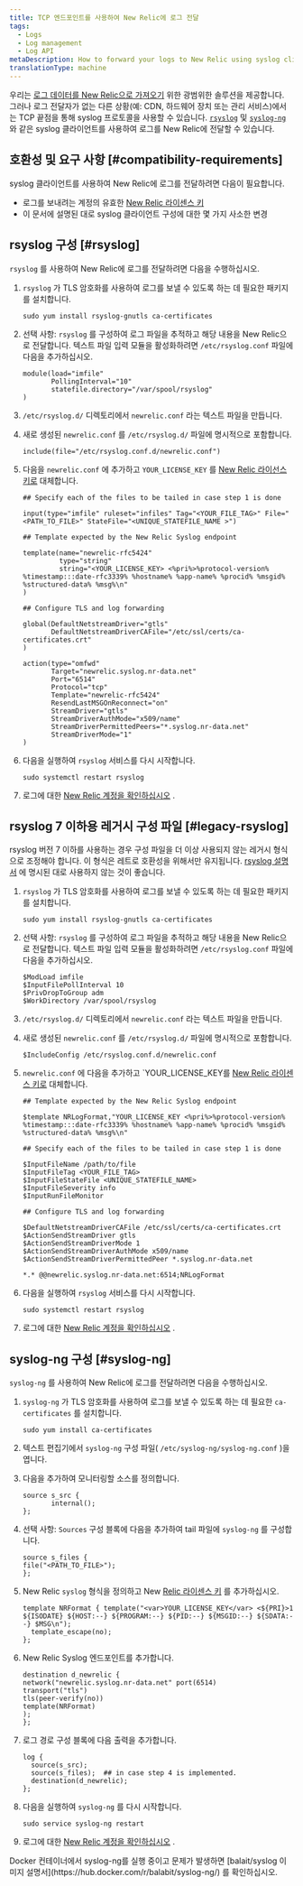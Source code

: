 ```yaml
---
title: TCP 엔드포인트를 사용하여 New Relic에 로그 전달
tags:
  - Logs
  - Log management
  - Log API
metaDescription: How to forward your logs to New Relic using syslog clients such as rsyslog and syslog-ng for Debian or RHEL operating systems.
translationType: machine
---
```


우리는 [로그 데이터를 New Relic으로 가져오기](/docs/logs/forward-logs/) 위한 광범위한 솔루션을 제공합니다. 그러나 로그 전달자가 없는 다른 상황(예: CDN, 하드웨어 장치 또는 관리 서비스)에서는 TCP 끝점을 통해 syslog 프로토콜을 사용할 수 있습니다. [`rsyslog`](https://www.rsyslog.com/) 및 [`syslog-ng`](https://www.syslog-ng.com/) 와 같은 syslog 클라이언트를 사용하여 로그를 New Relic에 전달할 수 있습니다.

## 호환성 및 요구 사항 [#compatibility-requirements]

syslog 클라이언트를 사용하여 New Relic에 로그를 전달하려면 다음이 필요합니다.

* 로그를 보내려는 계정의 유효한 [New Relic 라이센스 키](/docs/apis/intro-apis/new-relic-api-keys/#ingest-license-key)
* 이 문서에 설명된 대로 syslog 클라이언트 구성에 대한 몇 가지 사소한 변경

## rsyslog 구성 [#rsyslog]

`rsyslog` 를 사용하여 New Relic에 로그를 전달하려면 다음을 수행하십시오.

1. `rsyslog` 가 TLS 암호화를 사용하여 로그를 보낼 수 있도록 하는 데 필요한 패키지를 설치합니다.

   ```
   sudo yum install rsyslog-gnutls ca-certificates
   ```

2. 선택 사항: `rsyslog` 를 구성하여 로그 파일을 추적하고 해당 내용을 New Relic으로 전달합니다. 텍스트 파일 입력 모듈을 활성화하려면 `/etc/rsyslog.conf` 파일에 다음을 추가하십시오.

   ```
   module(load="imfile"
          PollingInterval="10"
          statefile.directory="/var/spool/rsyslog"
   )
   ```

3. `/etc/rsyslog.d/` 디렉토리에서 `newrelic.conf` 라는 텍스트 파일을 만듭니다.

4. 새로 생성된 `newrelic.conf` 를 `/etc/rsyslog.d/` 파일에 명시적으로 포함합니다.

   ```
   include(file="/etc/rsyslog.conf.d/newrelic.conf")
   ```

5. 다음을 `newrelic.conf` 에 추가하고 `YOUR_LICENSE_KEY` 를 [New Relic 라이선스 키로](/docs/apis/intro-apis/new-relic-api-keys/#ingest-license-key) 대체합니다.

   ```
   ## Specify each of the files to be tailed in case step 1 is done

   input(type="imfile" ruleset="infiles" Tag="<YOUR_FILE_TAG>" File="<PATH_TO_FILE>" StateFile="<UNIQUE_STATEFILE_NAME >")

   ## Template expected by the New Relic Syslog endpoint

   template(name="newrelic-rfc5424"
            type="string"
            string="<YOUR_LICENSE_KEY> <%pri%>%protocol-version% %timestamp:::date-rfc3339% %hostname% %app-name% %procid% %msgid% %structured-data% %msg%\n"
   )

   ## Configure TLS and log forwarding

   global(DefaultNetstreamDriver="gtls"
          DefaultNetstreamDriverCAFile="/etc/ssl/certs/ca-certificates.crt"
   )

   action(type="omfwd"
          Target="newrelic.syslog.nr-data.net"
          Port="6514"
          Protocol="tcp"
          Template="newrelic-rfc5424"
          ResendLastMSGOnReconnect="on"
          StreamDriver="gtls"
          StreamDriverAuthMode="x509/name"
          StreamDriverPermittedPeers="*.syslog.nr-data.net"
          StreamDriverMode="1"
   )
   ```

6. 다음을 실행하여 `rsyslog` 서비스를 다시 시작합니다.

   ```
   sudo systemctl restart rsyslog
   ```

7. 로그에 대한 [New Relic 계정을 확인하십시오](/docs/logs/log-management/ui-data/explore-your-data-log-analytics) .

## rsyslog 7 이하용 레거시 구성 파일 [#legacy-rsyslog]

rsyslog 버전 7 이하를 사용하는 경우 구성 파일을 더 이상 사용되지 않는 레거시 형식으로 조정해야 합니다. 이 형식은 레트로 호환성을 위해서만 유지됩니다. [rsyslog 설명서](https://www.rsyslog.com/doc/master/configuration/conf_formats.html) 에 명시된 대로 사용하지 않는 것이 좋습니다.

1. `rsyslog` 가 TLS 암호화를 사용하여 로그를 보낼 수 있도록 하는 데 필요한 패키지를 설치합니다.

   ```
   sudo yum install rsyslog-gnutls ca-certificates
   ```

2. 선택 사항: `rsyslog` 를 구성하여 로그 파일을 추적하고 해당 내용을 New Relic으로 전달합니다. 텍스트 파일 입력 모듈을 활성화하려면 `/etc/rsyslog.conf` 파일에 다음을 추가하십시오.

   ```
   $ModLoad imfile 
   $InputFilePollInterval 10 
   $PrivDropToGroup adm 
   $WorkDirectory /var/spool/rsyslog
   ```

3. `/etc/rsyslog.d/` 디렉토리에서 `newrelic.conf` 라는 텍스트 파일을 만듭니다.

4. 새로 생성된 `newrelic.conf` 를 `/etc/rsyslog.d/` 파일에 명시적으로 포함합니다.

   ```
   $IncludeConfig /etc/rsyslog.conf.d/newrelic.conf
   ```

5. `newrelic.conf` 에 다음을 추가하고 \`YOUR_LICENSE_KEY를 [New Relic 라이센스 키로](/docs/apis/intro-apis/new-relic-api-keys/#ingest-license-key) 대체합니다.

   ```
   ## Template expected by the New Relic Syslog endpoint 

   $template NRLogFormat,"YOUR_LICENSE_KEY <%pri%>%protocol-version% %timestamp:::date-rfc3339% %hostname% %app-name% %procid% %msgid% %structured-data% %msg%\n" 

   ## Specify each of the files to be tailed in case step 1 is done 

   $InputFileName /path/to/file 
   $InputFileTag <YOUR_FILE_TAG> 
   $InputFileStateFile <UNIQUE_STATEFILE_NAME> 
   $InputFileSeverity info 
   $InputRunFileMonitor 

   ## Configure TLS and log forwarding 

   $DefaultNetstreamDriverCAFile /etc/ssl/certs/ca-certificates.crt 
   $ActionSendStreamDriver gtls  
   $ActionSendStreamDriverMode 1
   $ActionSendStreamDriverAuthMode x509/name 
   $ActionSendStreamDriverPermittedPeer *.syslog.nr-data.net
    
   *.* @@newrelic.syslog.nr-data.net:6514;NRLogFormat
   ```

6. 다음을 실행하여 `rsyslog` 서비스를 다시 시작합니다.

   ```
   sudo systemctl restart rsyslog
   ```

7. 로그에 대한 [New Relic 계정을 확인하십시오](/docs/logs/ui-data/use-logs-ui) .

## syslog-ng 구성 [#syslog-ng]

`syslog-ng` 를 사용하여 New Relic에 로그를 전달하려면 다음을 수행하십시오.

1. `syslog-ng` 가 TLS 암호화를 사용하여 로그를 보낼 수 있도록 하는 데 필요한 `ca-certificates` 를 설치합니다.

   ```
   sudo yum install ca-certificates
   ```

2. 텍스트 편집기에서 `syslog-ng` 구성 파일( `/etc/syslog-ng/syslog-ng.conf` )을 엽니다.

3. 다음을 추가하여 모니터링할 소스를 정의합니다.

   ```
   source s_src {
          internal();
   };
   ```

4. 선택 사항: `Sources` 구성 블록에 다음을 추가하여 tail 파일에 `syslog-ng` 를 구성합니다.

   ```
   source s_files {
   file("<PATH_TO_FILE>");
   };
   ```

5. New Relic `syslog` 형식을 정의하고 New [Relic 라이센스 키](/docs/apis/intro-apis/new-relic-api-keys/#ingest-license-key) 를 추가하십시오.

   ```
   template NRFormat { template("<var>YOUR_LICENSE_KEY</var> <${PRI}>1 ${ISODATE} ${HOST:--} ${PROGRAM:--} ${PID:--} ${MSGID:--} ${SDATA:--} $MSG\n");
     template_escape(no);
   };
   ```

6. New Relic Syslog 엔드포인트를 추가합니다.

   ```
   destination d_newrelic {
   network("newrelic.syslog.nr-data.net" port(6514)
   transport("tls")
   tls(peer-verify(no))
   template(NRFormat)
   );
   };
   ```

7. 로그 경로 구성 블록에 다음 출력을 추가합니다.

   ```
   log {
     source(s_src);
     source(s_files);  ## in case step 4 is implemented. 
     destination(d_newrelic);
   };
   ```

8. 다음을 실행하여 `syslog-ng` 를 다시 시작합니다.

   ```
   sudo service syslog-ng restart
   ```

9. 로그에 대한 [New Relic 계정을 확인하십시오](/docs/logs/ui-data/use-logs-ui) .

<Callout variant="tip">
  Docker 컨테이너에서 syslog-ng를 실행 중이고 문제가 발생하면 [balait/syslog 이미지 설명서](https://hub.docker.com/r/balabit/syslog-ng/) 를 확인하십시오.
</Callout>
